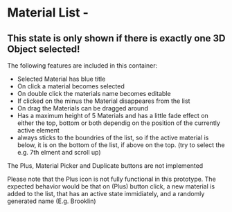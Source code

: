 


<Meta title="Components/Containers/MaterialList" component={MaterialList} />

# Material List - 
## This state is only shown if there is exactly one 3D Object selected!

The following features are included in this container:

-   Selected Material has blue title
-   On click a material becomes selected
-   On double click the materials name becomes editable
-   If clicked on the minus the Material disappeares from the list
-   On drag the Materials can be dragged around
-   Has a maximum height of 5 Materials and has a little fade effect on either the top, bottom or both dependig on the position of the currently active element
-   always sticks to the boundries of the list, so if the active material is below, it is on the bottom of the list, if above on the top. (try to select the e.g. 7th elment and scroll up)

The Plus, Material Picker and Duplicate buttons are not implemented

<Preview>
    <Story name="default">
        <TexturePropertyProvider >
            <div className="w_prop bg-almostWhite py-1">
            <AddMaterial />
            <MaterialList />
            </div>
        </TexturePropertyProvider >
    </Story>
</Preview>

Please note that the Plus icon is not fully functional in this prototype. 
The expected behavior would be that on (Plus) button click, a new material is added to the list,
that has an active state immidiately, and a randomly generated name (E.g. Brooklin)